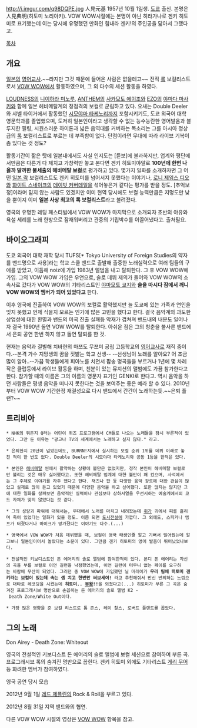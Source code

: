 http://i.imgur.com/q98DQPE.jpg
人見元基 1957년 10월 1일생. [[도쿄]] 출신. 본명은 人見典明(히토미 노리아키). VOW WOW시절에는 본명이 아닌 히라가나로 겐키 히토미로 표기했는데 이는 당시에 유명했던 만화인 힘내라 겐키!의 주인공을 닮아서 그랬다고.

[[목차]]
== 개요 ==
[[일본]]의 [[영어교사]].~~라지만 그것 때문에 들어온 사람은 없을테고~~ 전직 [[록]] 보컬리스트로서 [[VOW WOW]]에서 활동하였으며, 그 외 다수의 세션 활동을 하였다.

[[LOUDNESS]]의 [[니이하라 미노루]], [[ANTHEM]]의 [[사카모토 에이조]]와 [[EZO]]의 [[야마다 마사키]]와 함께 일본 헤비메탈계의 정점격의 보컬로 군림하고 있다. 요새는 Double Deeler와 샤벨 타이거에서 활동했던 [[시모야마 타케노리]]까지 포함시키기도, 도쿄 외국어 대학 영문학과를 졸업했으며, 도저히 일본인이라고 생각할 수 없는 능수능란한 영어발음과 블루지한 필링, 시원스러운 하이톤과 넓은 음역대를 커버하는 목소리는 그를 아시아 정상급의 [[록]] 보컬리스트로 부르는 데 부족함이 없다. 단점이라면 무대에 따라 라이브 기복이 좀 있다는 것 정도?

활동기간이 짧은 탓에 일본내에서도 사실 인지도는 [듣보]에 불과하지만, 업계와 평단에서만큼은 다른거 다 제치고 가창력만 놓고 본다면 겐키 히토미야말로 '''100년에 한번 나올까 말까한 불세출의 헤비메탈 보컬'''로 평가하고 있다. 몇가지 일화를 소개하자면 그 어떤 [[일본 락]] 보컬리스트도 겐키 히토미를 넘어서지 못했다는 이야기나, [[로니 제임스 디오]]와 [[화이트 스네이크]]의 [[데이빗 커버데일]]을 섞어놓은거 같다는 평가를 받을 정도. [추억보정]이라며 믿지 않는 사람도 있겠지만 이미 현역 당시에도 보컬 능력만큼은 지명도만 낮을 뿐이지 이미 '''일본 사상 최고의 록 보컬리스트'''라고 불려졌다.

영국의 유명한 레딩 페스티벌에서 VOW WOW가 마지막으로 소개되자 초반의 야유와 욕설 세례를 노래 한방으로 잠재워버리고 관중의 기립박수를 이끌어냈다고. 출처필요.

== 바이오그래피 ==
도쿄 외국어 대학 재학 당시 TUFS[* Tokyo University of Foreign Studies의 약자를 밴드명으로 사용]라는 학교 스쿨 밴드로 출발해 출중한 노래실력으로 여러 팀들의 구애를 받았고, 이듬해 noiz에 가입 1983년 앨범을 내고 탈퇴한다. 그 후 VOW WOW에 가입. 그의 VOW WOW 가입은 우연으로, 솔로 데뷔 제의가 들어와 VOW WOW의 소속사로 갔다가 VOW WOW의 기타리스트인 [[야마모토 쿄지]]와 '''술을 마시다 잠에서 깨니 VOW WOW의 멤버가 되어 있었다고''' 한다.

이후 영국에 진출하여 VOW WOW의 보컬로 활약했지만 늘 도쿄에 있는 가족과 연인을 잊지 못했고 언제 식을지 모르는 인기에 많은 고민을 했다고 한다. 결국 음악계의 과도한 상업성에 대한 환멸과 밴드의 미국 진출 실패등 악재가 겹쳐져 밴드내의 내분도 일어나자 결국 1990년 돌연 VOW WOW를 탈퇴한다. 아쉬운 점은 그의 청춘을 불사른 밴드에서 은퇴 공연 한번 하지 않고 돌연 탈퇴를 한 것.

현재는 음악과 결별해 치바현의 마쯔도 무쯔미 공립 고등학교의 [[영어교사]]로 재직 중이다.--본격 가수 지망생의 꿈을 짓밞는 학교 선생-- --선생님이 노래를 알아요? 어 조금 많이 알아..--가끔 학생들에게 피아노를 치면서 팝송 명곡들을 부르거나 1년에 몇 차례 작은 클럽등에서 라이브 활동을 하며, 친분이 있는 뮤지션의 앨범에도 가끔 참가한다고 한다. 참가할 때의 이름은 그의 이름의 영문자 표기인 GENKI로 한다고. 역시 음악을 하던 사람들은 평생 음악을 떠나지 못한다는 것을 보여주는 좋은 예라 할 수 있다. 2010년부터 VOW WOW 기간한정 재결성으로 다시 밴드에서 간간이 노래하는듯.~~은퇴 플랜?~~

== 트리비아 ==
 * NHK의 뭐든지 Q라는 어린이 퀴즈 프로그램에서 CM들로 나오는 노래들을 잠시 부른적이 있었다. 그만 둔 이유는 "광고나 TV의 세계에서는 노래하고 싶지 않다." 라고. 

 * 은퇴한지 20년이 넘었는데도, BURRN!지에서 실시하는 보컬 순위 1위를 데뷔 이래로 놓친 적이 한 번도 없다. Double Deeler의 시모야마 타케노리와 공동 1등을 한적은 있다.

 * 본인은 [[헤비메탈]] 씬에서 활약하는 상황에 불만은 없었지만, 정작 본인이 헤비메탈 보컬로만 불리는 것은 매우 싫어했다고. 또한 헤비메탈 업계에 대한 불만이 꽤 컸으며, 사석에서는 그 주제로 이야기를 자주 했다고 한다. 재즈나 팝 등 다양한 음악 장르에 대한 관심이 많았고 실제로 많이 듣고 있었기 때문에 다양한 음악을 하고 싶어했다. 또한 많지는 않지만 그에 대한 일화를 살펴보면 음악적인 실력이나 관심보다 상하서열을 우선시하는 예술계에서의 코드 자체가 맞지 않았다는 것 같다. 

 * 그의 성량과 파워에 대해서는, 무대에서 노래를 마치고 내려왔는데 [[쥐]]가 귀에서 피를 흘리며 죽어 있었다는 일화가 있을 정도. 이쯤 되면 [[도시전설]]에 가깝다. 그 외에도, 스피커나 앰프가 터졌다거나 마이크가 망가졌다는 이야기도 다수.(...)

 * 영국에서 VOW WOW가 처음 데뷔했을 때, 보컬이 영국 태생인줄 알고 기뻐서 밀어줬는데 알고보니 일본인이어서 놀랐다는 소문이 있다. 그만큼 겐키 히토미의 영어 발음이 뛰어났었나보다.

 * 전설적인 키보디스트인 돈 에어리의 솔로 앨범에 참여한적이 있다. 본디 돈 에어리는 자신의 곡을 부를 보컬로 이언 길런을 낙점했었는데, 이언 길런이 터무니 없는 페이를 요구하는 바람에 무산이 되었다. 그러던 중 VOW WOW에 가입했던 닐 머레이가 '''우리 팀에 히토미 겐키라는 보컬이 있는데 속는 셈 치고 한번만 써보세여!''' 라고 추천해줘서 반신 반의하는 느낌으로 대타로 레코딩을 시켰는데 '''히토미.. [[부왘]]!!'''을 외쳤다고(...) 히토미가 부른 그 곡은 숨겨진 프로그래시브 명반으로 손꼽히는 돈 에어리의 솔로 앨범 K2 - Death Zone/White Out이다.

 * 가장 많은 영향을 준 보컬 리스트로 톰 존스, 레이 찰스, 로버트 플랜트를 꼽았다.
== 그의 노래 == 
{{{#!html
<iframe title="YouTube video player" width="373" height="240" src="http://www.youtube.com/embed/F9_F3OJK_uY" frameborder="0" allowfullscreen></iframe>
}}}

Don Airey - Death Zone: Whiteout

영국의 전설적인 키보디스트 돈 에어리의 솔로 앨범에 보컬 세션으로 참여하여 부른 곡. 프로그래시브 록의 숨겨진 명반으로 꼽힌다. 겐키 히토미 외에도 기타리스트 [[게리 무어]] 등 화려한 멤버가 참여하였다.

{{{#!html
<object width="420" height="315"><param name="movie" value="http://www.youtube.com/v/UlI_jveG-64?version=3&amp;hl=ko_KR"></param><param name="allowFullScreen" value="true"></param><param name="allowscriptaccess" value="always"></param><embed src="http://www.youtube.com/v/UlI_jveG-64?version=3&amp;hl=ko_KR" type="application/x-shockwave-flash" width="420" height="315" allowscriptaccess="always" allowfullscreen="true"></embed></object>
}}}
영국 공연 당시 모습

{{{#!html
<iframe width="560" height="315" src="//www.youtube.com/embed/VP-MQDhdtF4" frameborder="0" allowfullscreen></iframe>
}}}

2012년 9월 1일 [[레드 제플린]]의 Rock & Roll을 부르고 있다.

{{{#!html
<iframe width="560" height="315" src="//www.youtube.com/embed/YdQUmeK-5_U" frameborder="0" allowfullscreen></iframe>
}}}

2012년 8월 31일 지역 밴드와의 협연.

다른 VOW WOW 시절의 영상은 [[VOW WOW]] 항목을 참고.
